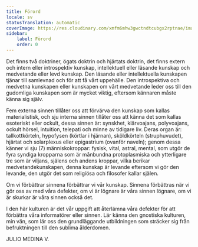 ```yaml
---
title: Förord
locale: sv
statusTranslation: automatic
coverImage: https://res.cloudinary.com/xmfm6mhw3gwctndtcubgx2rptnae/image/upload/v1741354450/small_cover_introduccion_a_la_gnosis_57a3fc8d72.webp
sidebar:
    label: Förord
    order: 0
---
```

Det finns två doktriner, ögats doktrin och hjärtats doktrin, det finns extern och intern eller introspektiv kunskap, intellektuell eller läsande kunskap och medvetande eller levd kunskap. Den läsande eller intellektuella kunskapen tjänar till samlevnad och för att få vårt uppehälle. Den introspektiva och medvetna kunskapen eller kunskapen om vårt medvetande leder oss till den gudomliga kunskapen som är mycket viktig, eftersom kännaren måste känna sig själv.

Fem externa sinnen tillåter oss att förvärva den kunskap som kallas materialistisk, och sju interna sinnen tillåter oss att känna det som kallas esoteriskt eller ockult, dessa sinnen är: synskhet, klärvoajans, polyvoajans, ockult hörsel, intuition, telepati och minne av tidigare liv. Deras organ är: tallkottkörteln, hypofysen (körtlar i hjärnan), sköldkörteln (struphuvudet), hjärtat och solarplexus eller epigastrium (ovanför naveln); genom dessa känner vi sju (7) människokroppar: fysisk, vital, astral, mental, som utgör de fyra syndiga kropparna som är månbundna protoplasmiska och ytterligare tre som är viljans, själens och andens kroppar, vilka berikar medvetandekunskapen, denna kunskap är levande eftersom vi gör den levande, den utgör det som religiösa och filosofer kallar själen.

Om vi förbättrar sinnena förbättrar vi vår kunskap. Sinnena förbättras när vi gör oss av med våra defekter, om vi är lögnare är våra sinnen lögnare, om vi är skurkar är våra sinnen också det.

I den här kulturen är det vår uppgift att återlämna våra defekter för att förbättra våra informatörer eller sinnen. Lär känna den gnostiska kulturen, min vän, som lär oss den grundläggande utbildningen som sträcker sig från befruktningen till den sublima ålderdomen.

JULIO MEDINA V.
